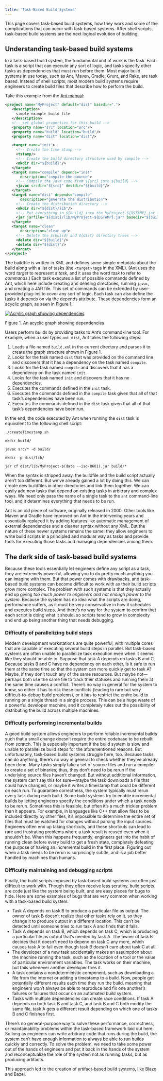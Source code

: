 ```yaml
---
title: 'Task-Based Build Systems'
---
```


This page covers task-based build systems, how they work and some of the
complications that can occur with task-based systems. After shell scripts,
task-based build systems are the next logical evolution of building.

## Understanding task-based build systems

In a task-based build system, the fundamental unit of work is the task. Each
task is a script that can execute any sort of logic, and tasks specify other
tasks as dependencies that must run before them. Most major build systems in use
today, such as Ant, Maven, Gradle, Grunt, and Rake, are task based. Instead of
shell scripts, most modern build systems require engineers to create build files
that describe how to perform the build.

Take this example from the
[Ant manual](https://ant.apache.org/manual/using.html):

```xml
<project name="MyProject" default="dist" basedir=".">
   <description>
     simple example build file
   </description>
   <!-- set global properties for this build -->
   <property name="src" location="src"/>
   <property name="build" location="build"/>
   <property name="dist" location="dist"/>

   <target name="init">
     <!-- Create the time stamp -->
     <tstamp/>
     <!-- Create the build directory structure used by compile -->
     <mkdir dir="${build}"/>
   </target>
   <target name="compile" depends="init"
       description="compile the source">
     <!-- Compile the Java code from ${src} into ${build} -->
     <javac srcdir="${src}" destdir="${build}"/>
   </target>
   <target name="dist" depends="compile"
       description="generate the distribution">
     <!-- Create the distribution directory -->
     <mkdir dir="${dist}/lib"/>
     <!-- Put everything in ${build} into the MyProject-${DSTAMP}.jar file -->
     <jar jarfile="${dist}/lib/MyProject-${DSTAMP}.jar" basedir="${build}"/>
   </target>
   <target name="clean"
       description="clean up">
     <!-- Delete the ${build} and ${dist} directory trees -->
     <delete dir="${build}"/>
     <delete dir="${dist}"/>
   </target>
</project>
```

The buildfile is written in XML and defines some simple metadata about the build
along with a list of tasks (the `<target>` tags in the XML). (Ant uses the word
_target_ to represent a _task_, and it uses the word _task_ to refer to
_commands_.) Each task executes a list of possible commands defined by Ant,
which here include creating and deleting directories, running `javac`, and
creating a JAR file. This set of commands can be extended by user-provided
plug-ins to cover any sort of logic. Each task can also define the tasks it
depends on via the depends attribute. These dependencies form an acyclic graph,
as seen in Figure 1.

[![Acrylic graph showing dependencies](/versions/7.5.0/images/task-dependencies.png)](/images/task-dependencies.png)

Figure 1. An acyclic graph showing dependencies

Users perform builds by providing tasks to Ant’s command-line tool. For example,
when a user types `ant dist`, Ant takes the following steps:

1.  Loads a file named `build.xml` in the current directory and parses it to
    create the graph structure shown in Figure 1.
1.  Looks for the task named `dist` that was provided on the command line and
    discovers that it has a dependency on the task named `compile`.
1.  Looks for the task named `compile` and discovers that it has a dependency on
    the task named `init`.
1.  Looks for the task named `init` and discovers that it has no dependencies.
1.  Executes the commands defined in the `init` task.
1.  Executes the commands defined in the `compile` task given that all of that
    task’s dependencies have been run.
1.  Executes the commands defined in the `dist` task given that all of that
    task’s dependencies have been run.

In the end, the code executed by Ant when running the `dist` task is equivalent
to the following shell script:

```posix-terminal
./createTimestamp.sh

mkdir build/

javac src/* -d build/

mkdir -p dist/lib/

jar cf dist/lib/MyProject-$(date --iso-8601).jar build/*
```

When the syntax is stripped away, the buildfile and the build script actually
aren’t too different. But we’ve already gained a lot by doing this. We can
create new buildfiles in other directories and link them together. We can easily
add new tasks that depend on existing tasks in arbitrary and complex ways. We
need only pass the name of a single task to the `ant` command-line tool, and it
determines everything that needs to be run.

Ant is an old piece of software, originally released in 2000. Other tools like
Maven and Gradle have improved on Ant in the intervening years and essentially
replaced it by adding features like automatic management of external
dependencies and a cleaner syntax without any XML. But the nature of these newer
systems remains the same: they allow engineers to write build scripts in a
principled and modular way as tasks and provide tools for executing those tasks
and managing dependencies among them.

## The dark side of task-based build systems

Because these tools essentially let engineers define any script as a task, they
are extremely powerful, allowing you to do pretty much anything you can imagine
with them. But that power comes with drawbacks, and task-based build systems can
become difficult to work with as their build scripts grow more complex. The
problem with such systems is that they actually end up giving _too much power to
engineers and not enough power to the system_. Because the system has no idea
what the scripts are doing, performance suffers, as it must be very conservative
in how it schedules and executes build steps. And there’s no way for the system
to confirm that each script is doing what it should, so scripts tend to grow in
complexity and end up being another thing that needs debugging.

### Difficulty of parallelizing build steps

Modern development workstations are quite powerful, with multiple cores that are
capable of executing several build steps in parallel. But task-based systems are
often unable to parallelize task execution even when it seems like they should
be able to. Suppose that task A depends on tasks B and C. Because tasks B and C
have no dependency on each other, is it safe to run them at the same time so
that the system can more quickly get to task A? Maybe, if they don’t touch any
of the same resources. But maybe not—perhaps both use the same file to track
their statuses and running them at the same time causes a conflict. There’s no
way in general for the system to know, so either it has to risk these conflicts
(leading to rare but very difficult-to-debug build problems), or it has to
restrict the entire build to running on a single thread in a single process.
This can be a huge waste of a powerful developer machine, and it completely
rules out the possibility of distributing the build across multiple machines.

### Difficulty performing incremental builds

A good build system allows engineers to perform reliable incremental builds such
that a small change doesn’t require the entire codebase to be rebuilt from
scratch. This is especially important if the build system is slow and unable to
parallelize build steps for the aforementioned reasons. But unfortunately,
task-based build systems struggle here, too. Because tasks can do anything,
there’s no way in general to check whether they’ve already been done. Many tasks
simply take a set of source files and run a compiler to create a set of
binaries; thus, they don’t need to be rerun if the underlying source files
haven’t changed. But without additional information, the system can’t say this
for sure—maybe the task downloads a file that could have changed, or maybe it
writes a timestamp that could be different on each run. To guarantee
correctness, the system typically must rerun every task during each build. Some
build systems try to enable incremental builds by letting engineers specify the
conditions under which a task needs to be rerun. Sometimes this is feasible, but
often it’s a much trickier problem than it appears. For example, in languages
like C++ that allow files to be included directly by other files, it’s
impossible to determine the entire set of files that must be watched for changes
without parsing the input sources. Engineers often end up taking shortcuts, and
these shortcuts can lead to rare and frustrating problems where a task result is
reused even when it shouldn’t be. When this happens frequently, engineers get
into the habit of running clean before every build to get a fresh state,
completely defeating the purpose of having an incremental build in the first
place. Figuring out when a task needs to be rerun is surprisingly subtle, and is
a job better handled by machines than humans.

### Difficulty maintaining and debugging scripts

Finally, the build scripts imposed by task-based build systems are often just
difficult to work with. Though they often receive less scrutiny, build scripts
are code just like the system being built, and are easy places for bugs to hide.
Here are some examples of bugs that are very common when working with a
task-based build system:

*   Task A depends on task B to produce a particular file as output. The owner
    of task B doesn’t realize that other tasks rely on it, so they change it to
    produce output in a different location. This can’t be detected until someone
    tries to run task A and finds that it fails.
*   Task A depends on task B, which depends on task C, which is producing a
    particular file as output that’s needed by task A. The owner of task B
    decides that it doesn’t need to depend on task C any more, which causes task
    A to fail even though task B doesn’t care about task C at all!
*   The developer of a new task accidentally makes an assumption about the
    machine running the task, such as the location of a tool or the value of
    particular environment variables. The task works on their machine, but fails
    whenever another developer tries it.
*   A task contains a nondeterministic component, such as downloading a file
    from the internet or adding a timestamp to a build. Now, people get
    potentially different results each time they run the build, meaning that
    engineers won’t always be able to reproduce and fix one another’s failures
    or failures that occur on an automated build system.
*   Tasks with multiple dependencies can create race conditions. If task A
    depends on both task B and task C, and task B and C both modify the same
    file, task A gets a different result depending on which one of tasks B and C
    finishes first.

There’s no general-purpose way to solve these performance, correctness, or
maintainability problems within the task-based framework laid out here. So long
as engineers can write arbitrary code that runs during the build, the system
can’t have enough information to always be able to run builds quickly and
correctly. To solve the problem, we need to take some power out of the hands of
engineers and put it back in the hands of the system and reconceptualize the
role of the system not as running tasks, but as producing artifacts.

This approach led to the creation of artifact-based build systems, like Blaze
and Bazel.
